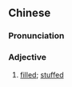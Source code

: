 ==Chinese==
{{zh-forms|s=夹心}}

===Pronunciation===
{{zh-pron
|m=夹xīn
|c=gaap3 sam1
|cat=a
}}

===Adjective===
{{zh-adj}}

# {{lb|zh|attributive}} [[filled]]; [[stuffed]] {{gloss|of foodstuffs}}